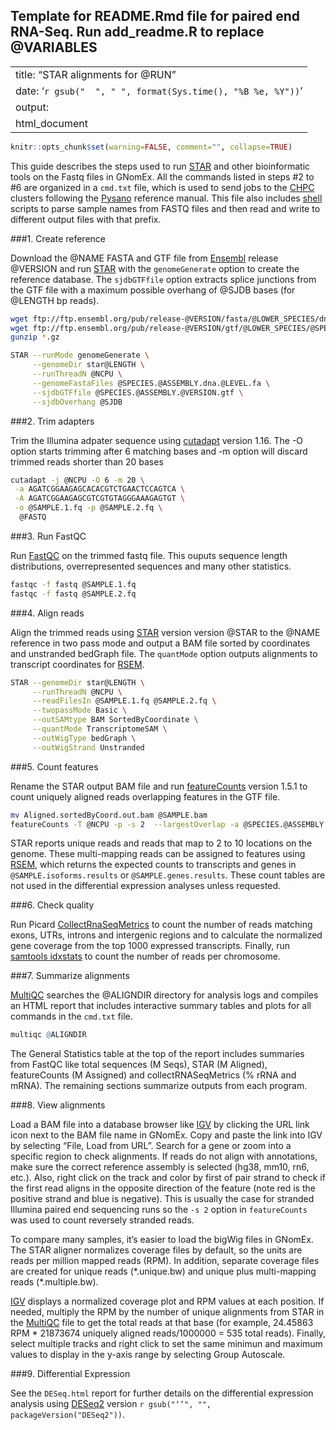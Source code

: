 ## Template for README.Rmd file for paired end RNA-Seq.  Run add_readme.R to replace @VARIABLES

---
title: "STAR alignments for @RUN"
date: '`r gsub("  ", " ", format(Sys.time(), "%B %e, %Y"))`'
output:
  html_document
---

```r
knitr::opts_chunk$set(warning=FALSE, comment="", collapse=TRUE)
```

This guide describes the steps used to run [STAR] and other bioinformatic tools
on the Fastq files in GNomEx. All the commands listed in steps #2 to #6 are
organized in a `cmd.txt` file,  which is used to send jobs to the [CHPC]
clusters following the [Pysano] reference manual.  This file also includes
[shell] scripts to parse sample names from FASTQ files and then read and write
to different output files with that prefix.

###1. Create reference

Download the @NAME FASTA and GTF file from [Ensembl] release @VERSION and
run [STAR] with the `genomeGenerate` option to create the reference database.
The `sjdbGTFfile` option extracts splice junctions from the GTF file with a
maximum possible overhang of @SJDB bases (for @LENGTH bp reads).

```bash
wget ftp://ftp.ensembl.org/pub/release-@VERSION/fasta/@LOWER_SPECIES/dna/@SPECIES.@ASSEMBLY.dna.@LEVEL.fa.gz
wget ftp://ftp.ensembl.org/pub/release-@VERSION/gtf/@LOWER_SPECIES/@SPECIES.@ASSEMBLY.@VERSION.gtf.gz
gunzip *.gz

STAR --runMode genomeGenerate \
     --genomeDir star@LENGTH \
     --runThreadN @NCPU \
     --genomeFastaFiles @SPECIES.@ASSEMBLY.dna.@LEVEL.fa \
     --sjdbGTFfile @SPECIES.@ASSEMBLY.@VERSION.gtf \
     --sjdbOverhang @SJDB
```

###2. Trim adapters

Trim the Illumina adpater sequence using [cutadapt] version 1.16.  The -O
option starts trimming after 6 matching bases and -m option will discard trimmed
reads shorter than 20 bases

```bash
cutadapt -j @NCPU -O 6 -m 20 \
 -a AGATCGGAAGAGCACACGTCTGAACTCCAGTCA \
 -A AGATCGGAAGAGCGTCGTGTAGGGAAAGAGTGT \
 -o @SAMPLE.1.fq -p @SAMPLE.2.fq \
  @FASTQ
```

###3. Run FastQC

Run [FastQC] on the trimmed fastq file.  This ouputs sequence length distributions,
overrepresented sequences and many other statistics.

```bash
fastqc -f fastq @SAMPLE.1.fq
fastqc -f fastq @SAMPLE.2.fq
```

###4. Align reads

Align the trimmed reads using [STAR] version version @STAR to the @NAME
reference in two pass mode and output a BAM file sorted by
coordinates and unstranded bedGraph file.
The `quantMode` option outputs alignments to transcript coordinates for [RSEM].

```bash
STAR --genomeDir star@LENGTH \
     --runThreadN @NCPU \
     --readFilesIn @SAMPLE.1.fq @SAMPLE.2.fq \
     --twopassMode Basic \
     --outSAMtype BAM SortedByCoordinate \
     --quantMode TranscriptomeSAM \
     --outWigType bedGraph \
     --outWigStrand Unstranded
```

###5. Count features

Rename the STAR output BAM file and run [featureCounts] version 1.5.1 to count uniquely
aligned reads overlapping features in the GTF file.

```bash
mv Aligned.sortedByCoord.out.bam @SAMPLE.bam
featureCounts -T @NCPU -p -s 2  --largestOverlap -a @SPECIES.@ASSEMBLY.@VERSION.gtf @SAMPLE.counts @SAMPLE.bam
```

STAR reports unique reads and reads that map to 2 to 10 locations on the genome.  These multi-mapping
reads can be assigned to features using [RSEM], which returns the expected counts to transcripts and genes
in `@SAMPLE.isoforms.results` or `@SAMPLE.genes.results`.  These count tables are not used
in the differential expression analyses unless requested.


###6. Check quality

Run Picard [CollectRnaSeqMetrics] to count the number of reads matching exons,
UTRs, introns and intergenic regions and to calculate the normalized gene
coverage from the top 1000 expressed transcripts. Finally, run [samtools idxstats] to
count the number of reads per chromosome.

###7. Summarize alignments

[MultiQC] searches the @ALIGNDIR directory for analysis logs and compiles an
HTML report that includes interactive summary tables and plots for all commands
in the `cmd.txt` file.

```r
multiqc @ALIGNDIR
```

The General Statistics table at the top of the report includes summaries from
FastQC like total sequences (M Seqs), STAR (M Aligned), featureCounts (M
Assigned) and collectRNASeqMetrics (% rRNA and mRNA).   The remaining sections
summarize outputs from each program.

###8.  View alignments

Load a BAM file into a database browser like [IGV] by clicking the URL link icon
next to the BAM file name in GNomEx.   Copy and paste the link into IGV by
selecting "File, Load from URL".   Search for a gene or zoom into a specific
region to check alignments. If reads do not align with annotations, make sure
the correct reference assembly is selected (hg38, mm10, rn6, etc.).  Also,
right click on the track and  color by first of pair strand to check if the first
read aligns in the opposite direction of the feature (note red is the positive
strand  and blue is negative).   This is usually the case for stranded Illumina
paired end sequencing runs so the `-s 2` option in `featureCounts` was used to
count reversely stranded reads.

To compare many samples, it's easier to load the bigWig files in GNomEx. The
STAR aligner normalizes coverage files by default, so the units are reads per
million mapped reads (RPM). In addition, separate coverage files are created for
unique reads (\*.unique.bw) and unique plus multi-mapping reads
(\*.multiple.bw).

[IGV] displays a normalized coverage plot and RPM values at each position.
If needed, multiply the RPM by the number of unique alignments from
STAR in the [MultiQC] file to get the total reads at that base (for example,
24.45863 RPM * 21873674 uniquely aligned reads/1000000 = 535 total reads).
Finally, select multiple tracks and right click to set the same minimun and
maximum values to display in the y-axis range by selecting Group Autoscale.

###9. Differential Expression

See the `DESeq.html` report for further details on the differential expression analysis using
[DESeq2] version `r gsub("‘’", "", packageVersion("DESeq2"))`.

<br>


[DESeq2]: http://www.bioconductor.org/packages/release/bioc/html/DESeq2.html
[RSEM]: https://deweylab.github.io/RSEM/
[cutadapt]: http://cutadapt.readthedocs.io/en/stable/index.html
[STAR]: https://github.com/alexdobin/STAR
[Ensembl]: http://uswest.ensembl.org/info/data/ftp/index.html
[Pysano]: http://healthcare.utah.edu/huntsmancancerinstitute/research/shared-resources/center-managed/bioinformatics/pysano
[CHPC]: https://www.chpc.utah.edu/
[shell]: http://tldp.org/LDP/abs/html/index.html
[IGV]: http://software.broadinstitute.org/software/igv/
[featureCounts]: http://bioinf.wehi.edu.au/featureCounts/
[FastQC]: http://www.bioinformatics.babraham.ac.uk/projects/fastqc/
[CollectRnaSeqMetrics]: https://broadinstitute.github.io/picard/command-line-overview.html#CollectRnaSeqMetrics
[samtools idxstats]: http://www.htslib.org/
[MultiQC]: http://multiqc.info/
